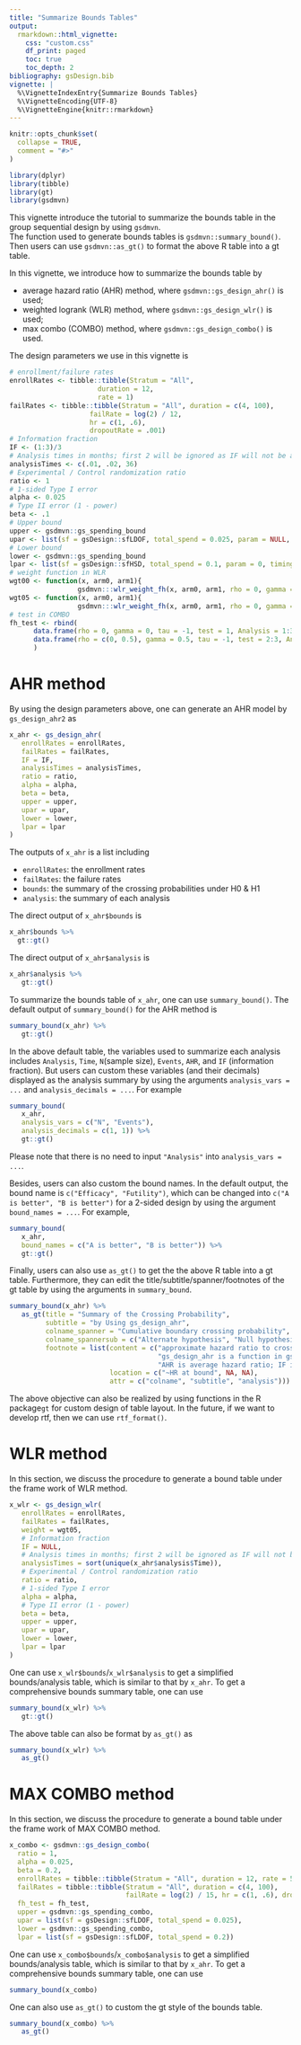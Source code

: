 ```yaml
---
title: "Summarize Bounds Tables"
output:
  rmarkdown::html_vignette:
    css: "custom.css"
    df_print: paged
    toc: true
    toc_depth: 2
bibliography: gsDesign.bib
vignette: |
  %\VignetteIndexEntry{Summarize Bounds Tables}
  %\VignetteEncoding{UTF-8}
  %\VignetteEngine{knitr::rmarkdown}
---
```



```r
knitr::opts_chunk$set(
  collapse = TRUE,
  comment = "#>"
)
```

```r
library(dplyr)
library(tibble)
library(gt)
library(gsdmvn)
```

This vignette introduce the tutorial to summarize the bounds table in the group sequential design by using `gsdmvn`.  
The function used to generate bounds tables is `gsdmvn::summary_bound()`. 
Then users can use `gsdmvn::as_gt()` to format the above R table into a gt table. 

In this vignette, we introduce how to summarize the bounds table by

- average hazard ratio (AHR) method, where `gsdmvn::gs_design_ahr()` is used;
- weighted logrank (WLR) method, where `gsdmvn::gs_design_wlr()` is used;
- max combo (COMBO) method, where `gsdmvn::gs_design_combo()` is used.

The design parameters we use in this vignette is
```r
# enrollment/failure rates
enrollRates <- tibble::tibble(Stratum = "All", 
                      duration = 12, 
                      rate = 1)
failRates <- tibble::tibble(Stratum = "All", duration = c(4, 100), 
                    failRate = log(2) / 12,
                    hr = c(1, .6), 
                    dropoutRate = .001)
# Information fraction
IF <- (1:3)/3 
# Analysis times in months; first 2 will be ignored as IF will not be achieved
analysisTimes <- c(.01, .02, 36)  
# Experimental / Control randomization ratio
ratio <- 1 
# 1-sided Type I error
alpha <- 0.025 
# Type II error (1 - power)
beta <- .1 
# Upper bound
upper <- gsdmvn::gs_spending_bound
upar <- list(sf = gsDesign::sfLDOF, total_spend = 0.025, param = NULL, timing = NULL)
# Lower bound
lower <- gsdmvn::gs_spending_bound
lpar <- list(sf = gsDesign::sfHSD, total_spend = 0.1, param = 0, timing = NULL)
# weight function in WLR
wgt00 <- function(x, arm0, arm1){
                 gsdmvn:::wlr_weight_fh(x, arm0, arm1, rho = 0, gamma = 0)}
wgt05 <- function(x, arm0, arm1){
                 gsdmvn:::wlr_weight_fh(x, arm0, arm1, rho = 0, gamma = .5)}
# test in COMBO
fh_test <- rbind(
      data.frame(rho = 0, gamma = 0, tau = -1, test = 1, Analysis = 1:3, analysisTimes = c(12, 24, 36)), 
      data.frame(rho = c(0, 0.5), gamma = 0.5, tau = -1, test = 2:3, Analysis = 3, analysisTimes = 36)
      )
```

# AHR method 

By using the design parameters above, one can generate an AHR model by `gs_design_ahr2` as
```r
x_ahr <- gs_design_ahr(
   enrollRates = enrollRates,
   failRates = failRates,
   IF = IF, 
   analysisTimes = analysisTimes, 
   ratio = ratio, 
   alpha = alpha, 
   beta = beta, 
   upper = upper,
   upar = upar,
   lower = lower,
   lpar = lpar
)
```

The outputs of `x_ahr` is a list including

- `enrollRates`: the enrollment rates
- `failRates`: the failure rates
- `bounds`: the summary of the crossing probabilities under H0 \& H1
- `analysis`: the summary of each analysis

The direct output of `x_ahr$bounds` is
```r
x_ahr$bounds %>% 
  gt::gt()
```

The direct output of `x_ahr$analysis` is 
```r
x_ahr$analysis %>% 
   gt::gt()
```

To summarize the bounds table of `x_ahr`, one can use `summary_bound()`. 
The default output of `summary_bound()` for the AHR method is
```r
summary_bound(x_ahr) %>% 
   gt::gt()
```

In the above default table, the variables used to summarize each analysis includes `Analysis`, `Time`, `N`(sample size), `Events`, `AHR`, and `IF` (information fraction). 
But users can custom these variables (and their decimals) displayed as the analysis summary by using the arguments `analysis_vars = ...` and `analysis_decimals = ...`. 
For example
```r
summary_bound(
   x_ahr,
   analysis_vars = c("N", "Events"),
   analysis_decimals = c(1, 1)) %>% 
   gt::gt()
```
Please note that there is no need to input `"Analysis"` into `analysis_vars = ...`.

Besides, users can also custom the bound names. 
In the default output, the bound name is `c("Efficacy", "Futility")`, which can be changed into 
`c("A is better", "B is better")` for a 2-sided design by using the argument `bound_names = ...`.
For example,
```r
summary_bound(
   x_ahr,
   bound_names = c("A is better", "B is better")) %>% 
   gt::gt()
```

Finally, users can also use `as_gt()` to get the the above R table into a gt table.
Furthermore, they can edit the title/subtitle/spanner/footnotes of the gt table by using the arguments in `summary_bound`. 
```r
summary_bound(x_ahr) %>% 
   as_gt(title = "Summary of the Crossing Probability",
         subtitle = "by Using gs_design_ahr",
         colname_spanner = "Cumulative boundary crossing probability",
         colname_spannersub = c("Alternate hypothesis", "Null hypothesis"),
         footnote = list(content = c("approximate hazard ratio to cross bound.", 
                                     "gs_design_ahr is a function in gsdmvn.",
                                     "AHR is average hazard ratio; IF is information fraction."),
                         location = c("~HR at bound", NA, NA),
                         attr = c("colname", "subtitle", "analysis")))
```

The above objective can also be realized by using functions in the R package`gt` for custom design of table layout. 
In the future, if we want to develop rtf, then we can use `rtf_format()`.

# WLR method 

In this section, we discuss the procedure to generate a bound table under the frame work of WLR method.

```r
x_wlr <- gs_design_wlr(
   enrollRates = enrollRates,
   failRates = failRates,
   weight = wgt05, 
   # Information fraction
   IF = NULL, 
   # Analysis times in months; first 2 will be ignored as IF will not be achieved
   analysisTimes = sort(unique(x_ahr$analysis$Time)), 
   # Experimental / Control randomization ratio
   ratio = ratio, 
   # 1-sided Type I error
   alpha = alpha, 
   # Type II error (1 - power)
   beta = beta,   
   upper = upper,
   upar = upar,
   lower = lower,
   lpar = lpar
)
```

One can use `x_wlr$bounds`/`x_wlr$analysis` to get a simplified bounds/analysis table, which is similar to that by `x_ahr`.
To get a comprehensive bounds summary table, one can use 
```r
summary_bound(x_wlr) %>% 
   gt::gt()
```

The above table can also be format by `as_gt()` as
```r
summary_bound(x_wlr) %>% 
   as_gt()
```

# MAX COMBO method 

In this section, we discuss the procedure to generate a bound table under the frame work of MAX COMBO method.

```r
x_combo <- gsdmvn::gs_design_combo(
  ratio = 1, 
  alpha = 0.025, 
  beta = 0.2, 
  enrollRates = tibble::tibble(Stratum = "All", duration = 12, rate = 500/12),
  failRates = tibble::tibble(Stratum = "All", duration = c(4, 100), 
                             failRate = log(2) / 15, hr = c(1, .6), dropoutRate = .001), 
  fh_test = fh_test,
  upper = gsdmvn::gs_spending_combo,
  upar = list(sf = gsDesign::sfLDOF, total_spend = 0.025),
  lower = gsdmvn::gs_spending_combo,
  lpar = list(sf = gsDesign::sfLDOF, total_spend = 0.2))
```

One can use `x_combo$bounds`/`x_combo$analysis` to get a simplified bounds/analysis table, which is similar to that by `x_ahr`.
To get a comprehensive bounds summary table, one can use 

```r
summary_bound(x_combo)
```

One can also use `as_gt()` to custom the gt style of the bounds table.
```r
summary_bound(x_combo) %>% 
   as_gt()
```

